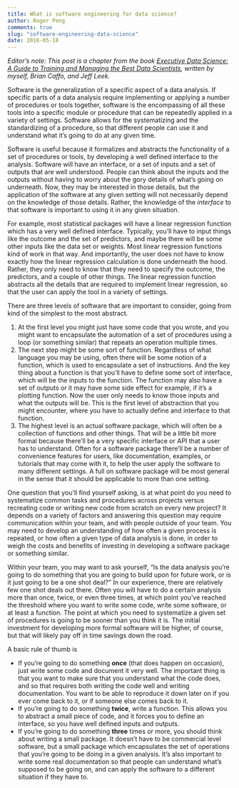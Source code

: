 ```yaml
---
title: What is software engineering for data science?
author: Roger Peng
comments: true
slug: "software-engineering-data-science"
date: 2016-05-18
---
```


*Editor's note: This post is a chapter from the book [Executive Data Science: A Guide to Training and Managing the Best Data Scientists](https://leanpub.com/eds), written by myself, Brian Caffo, and Jeff Leek.*

Software is the generalization of a specific aspect of a data analysis.
If specific parts of a data analysis require implementing or applying a number of procedures or tools together, software is the encompassing of all these tools into a specific module or procedure that can be repeatedly applied in a variety of settings. Software allows for the systematizing and the standardizing of a procedure, so that different people can use it and understand what it's going to do at any given time.

Software is useful because it formalizes and abstracts the functionality of a set of procedures or tools, by developing a well
defined interface to the analysis. Software will have an interface,
or a set of inputs and a set of outputs that are well understood. People can think about the inputs and the outputs without having to worry about the gory details of what's going on underneath. Now, they may be interested in those details, but the application of the software at any given setting will not necessarily depend on the knowledge of those details. Rather, the knowledge of the *interface* to that software is important to using it in any given situation.

For example, most statistical packages will have a linear regression function which has a very well defined interface. Typically, you'll have to input things like the outcome and the set of predictors, and maybe there will be some other inputs like the data set or weights. Most linear regression functions kind of work in that way. And importantly, the user does not have to know exactly how the linear regression calculation is done underneath the hood. Rather, they only need to know that they need to specify the outcome, the predictors, and a couple of other things. The linear regression function abstracts all the details that are required to implement linear regression, so that the user can apply the tool in a variety of settings.

There are three levels of software that are important to consider, going from kind of the simplest to the most abstract. 

1. At the first level you might just have some code that you wrote, and you might want to encapsulate the automation of a set of procedures using a loop (or something similar) that repeats an operation multiple times.
2. The next step might be some sort of function. Regardless of what language you may be using, often there will be some notion of a function, which is used to encapsulate a set of instructions. And the key thing about a function is that you'll have to define some sort of interface, which will be the inputs to the function. The function may also have a set of outputs or it may have some side effect for example, if it's a plotting function. Now the user only needs to know those inputs and what the outputs will be. This is the first level of abstraction that you might encounter, where you have to actually define and interface to that function.
3. The highest level is an actual software package, which will often be a collection of functions and other things. That will be a little bit more formal because there'll be a very specific interface or API that a user has to understand. Often for a software package there'll be a number of convenience features for users, like documentation, examples, or tutorials that may come with it, to help the user apply the software to many different settings. A full on software package will be most general in the sense that it should be applicable to more than one setting.

One question that you'll find yourself asking, is at what point do you need to systematize common tasks and procedures across projects versus recreating code or writing new code from scratch on every new project? It depends on a variety of factors and answering this question may require communication within your team, and with
people outside of your team. You may need to develop an understanding of how often a given process is repeated, or how often a given type of data analysis is done, in order to weigh the costs and benefits of investing in developing a software package or something similar.

Within your team, you may want to ask yourself, "Is the data analysis you're going to do something that you are going to build upon for future work, or is it just going to be a one shot deal?" In our experience, there are relatively few one shot deals out there. Often you will have to do a certain analysis more than once, twice, or even three times, at which point you've reached the threshold where you want to write some code, write some software, or at least a function. The point at which you need to systematize a given set of procedures is going to be sooner than you think it is. The initial investment for developing more formal software will be higher, of course, but that will likely pay off in time savings down the road.

A basic rule of thumb is

* If you're going to do something **once** (that does happen on occasion), just write some code and document it very well. The important thing is that you want to make sure that you understand what the code does, and so that requires both writing the code well and writing documentation. You want to be able to reproduce it down later on if you ever come back to it, or if someone else comes back to it.
* If you're going to do something **twice**, write a function. This allows you to abstract a small piece of code, and it forces you to define an interface, so you have well defined inputs and outputs.
* If you're going to do something **three** times or more, you should think about writing a small package. It doesn't have to be commercial level software, but a small package which encapsulates the set of operations that you're going to be doing in a given analysis. It's also important to write some real documentation so that people can understand what's supposed to be going on, and can apply the software to a different situation if they have to.


